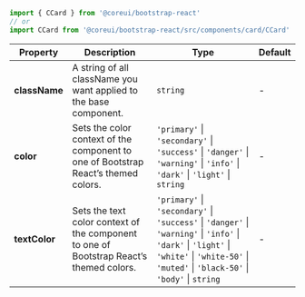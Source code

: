 
```jsx
import { CCard } from '@coreui/bootstrap-react'
// or
import CCard from '@coreui/bootstrap-react/src/components/card/CCard'
```

| Property | Description | Type | Default |
| --- | --- | --- | --- |
| **className** | A string of all className you want applied to the base component. | `string` | - |
| **color** | Sets the color context of the component to one of Bootstrap React’s themed colors. | `'primary'` \| `'secondary'` \| `'success'` \| `'danger'` \| `'warning'` \| `'info'` \| `'dark'` \| `'light'` \| `string` | - |
| **textColor** | Sets the text color context of the component to one of Bootstrap React’s themed colors. | `'primary'` \| `'secondary'` \| `'success'` \| `'danger'` \| `'warning'` \| `'info'` \| `'dark'` \| `'light'` \| `'white'` \| `'white-50'` \| `'muted'` \| `'black-50'` \| `'body'` \| `string` | - |
